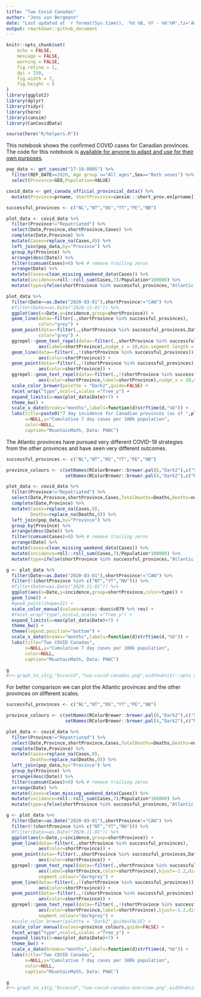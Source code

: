 ```yaml
---
title: "Two Covid Canadas"
author: "Jens von Bergmann"
date: "Last updated at `r format(Sys.time(), '%d %B, %Y - %H:%M',tz='America/Vancouver')`"
output: rmarkdown::github_document
---
```


```r
knitr::opts_chunk$set(
	echo = FALSE,
	message = FALSE,
	warning = FALSE,
	fig.retina = 2,
	dpi = 150,
	fig.width = 7,
	fig.height = 5
) 
library(ggplot2)
library(dplyr)
library(tidyr)
library(here)
library(cansim)
library(CanCovidData)

source(here("R/helpers.R"))
```

This notebook shows the confirmed COVID cases for Canadian provinces. The code for this notebook is [available for anyone to adapt and use for their own purposes](https://github.com/mountainMath/BCCovidSnippets/blob/main/two_covid_canadas.Rmd).

```r
pop_data <- get_cansim("17-10-0005") %>%
  filter(REF_DATE==2020,`Age group`=="All ages",Sex=="Both sexes") %>%
  select(Province=GEO,Population=VALUE)

covid_data <- get_canada_official_provincial_data() %>%
  mutate(Province=prname, shortProvince=cansim:::short_prov.en[prname])
```

```r
successful_provinces <- c("NL","NT","NS","YT","PE","NB")

plot_data <- covid_data %>% 
  filter(Province!="Repatriated") %>%
  select(Date,Province,shortProvince,Cases) %>%
  complete(Date,Province) %>%
  mutate(Cases=replace_na(Cases,0)) %>%
  left_join(pop_data,by="Province") %>%
  group_by(Province) %>%
  arrange(desc(Date)) %>%
  filter(cumsum(Cases)>0) %>% # remove trailing zeros
  arrange(Date) %>%
  mutate(Cases=clean_missing_weekend_data(Cases)) %>%
  mutate(incidence=roll::roll_sum(Cases,7)/Population*100000) %>%
  mutate(type=ifelse(shortProvince %in% successful_provinces,"Atlantic bubble & Territories","Rest of Canada"))

plot_data %>%
  filter(Date>=as.Date("2020-03-01"),shortProvince!="CAN") %>%
  #filter(Date>=as.Date("2020-11-01")) %>%
  ggplot(aes(x=Date,y=incidence,group=shortProvince)) +
  geom_line(data=~filter(.,shortProvince %in% successful_provinces),
            color="grey") +
  geom_point(data=~filter(.,shortProvince %in% successful_provinces,Date==max(Date)),
            color="grey") +
  ggrepel::geom_text_repel(data=~filter(.,shortProvince %in% successful_provinces,Date==max(Date)),
            aes(label=shortProvince),nudge_x = 20,min.segment.length = 0,color="grey") +
  geom_line(data=~filter(.,!(shortProvince %in% successful_provinces)),
            aes(color=shortProvince)) +
  geom_point(data=~filter(.,!(shortProvince %in% successful_provinces),Date==max(Date)),
            aes(color=shortProvince)) +
  ggrepel::geom_text_repel(data=~filter(.,!(shortProvince %in% successful_provinces),Date==max(Date)),
            aes(color=shortProvince,label=shortProvince),nudge_x = 20,min.segment.length = 0) +
  scale_color_brewer(palette = "Dark2",guide=FALSE) +
  facet_wrap("type",ncol=1,scales ="free_y") +
  expand_limits(x=max(plot_data$Date)+7) +
  theme_bw() +
  scale_x_date(breaks="months",labels=function(d)strftime(d,"%b")) +
  labs(title=paste0("7 day incidence for Canadian provinces (as of ",plot_data$Date %>% last,")"),
       x=NULL,y="Cumulative 7 day cases per 100k population",
       color=NULL,
       caption="MountainMath, Data: PHAC")
```

The Atlantic provinces have pursued very different COVID-19 strategies from the other provinces and have seen very different outcomes.

```r
successful_provinces <- c("NL","NT","NS","YT","PE","NB")

province_colours <- c(setNames(RColorBrewer::brewer.pal(6,"Dark2"),c("SK","AB","BC","MB","ON","QC")),
                      setNames(RColorBrewer::brewer.pal(4,"Dark2"),c("NL","NS","PE","NB")))

plot_data <- covid_data %>% 
  filter(Province!="Repatriated") %>%
  select(Date,Province,shortProvince,Cases,TotalDeaths=Deaths,Deaths=numdeathstoday) %>%
  complete(Date,Province) %>%
  mutate(Cases=replace_na(Cases,0),
         Deaths=replace_na(Deaths,0)) %>%
  left_join(pop_data,by="Province") %>%
  group_by(Province) %>%
  arrange(desc(Date)) %>%
  filter(cumsum(Cases)>0) %>% # remove trailing zeros
  arrange(Date) %>%
  mutate(Cases=clean_missing_weekend_data(Cases)) %>%
  mutate(incidence=roll::roll_sum(Cases,7)/Population*100000) %>%
  mutate(type=ifelse(shortProvince %in% successful_provinces,"Atlantic provinces","Other provinces"))

g <- plot_data %>%
  filter(Date>=as.Date("2020-03-01"),shortProvince!="CAN") %>%
  filter(!(shortProvince %in% c("NT","YT","NU"))) %>%
  #filter(Date>=as.Date("2020-11-01")) %>%
  ggplot(aes(x=Date,y=incidence,group=shortProvince,color=type)) +
  geom_line() +
  #geom_point(shape=21) +
  scale_color_manual(values=sanzo::duos$c079 %>% rev) +
  #facet_wrap("type",ncol=1,scales ="free_y") +
  expand_limits(x=max(plot_data$Date)+7) +
  theme_bw() +
  theme(legend.position="bottom") +
  scale_x_date(breaks="months",labels=function(d)strftime(d,"%b")) +
  labs(title="Two COVID Canadas",
       x=NULL,y="Cumulative 7 day cases per 100k population",
       color=NULL,
       caption="MountainMath, Data: PHAC")

g
#r<-graph_to_s3(g,"bccovid","two-covid-canadas.png",width=knitr::opts_chunk$get('fig.width'),height=knitr::opts_chunk$get('fig.height'))
```

For better comparison we can plot the Atlantic provinces and the other provinces on different scales.


```r
successful_provinces <- c("NL","NT","NS","YT","PE","NB")

province_colours <- c(setNames(RColorBrewer::brewer.pal(6,"Dark2"),c("SK","AB","BC","MB","ON","QC")),
                      setNames(RColorBrewer::brewer.pal(4,"Dark2"),c("NL","NS","PE","NB")))

plot_data <- covid_data %>% 
  filter(Province!="Repatriated") %>%
  select(Date,Province,shortProvince,Cases,TotalDeaths=Deaths,Deaths=numdeathstoday) %>%
  complete(Date,Province) %>%
  mutate(Cases=replace_na(Cases,0),
         Deaths=replace_na(Deaths,0)) %>%
  left_join(pop_data,by="Province") %>%
  group_by(Province) %>%
  arrange(desc(Date)) %>%
  filter(cumsum(Cases)>0) %>% # remove trailing zeros
  arrange(Date) %>%
  mutate(Cases=clean_missing_weekend_data(Cases)) %>%
  mutate(incidence=roll::roll_sum(Cases,7)/Population*100000) %>%
  mutate(type=ifelse(shortProvince %in% successful_provinces,"Atlantic provinces","Other provinces")) 

g <- plot_data %>%
  filter(Date>=as.Date("2020-03-01"),shortProvince!="CAN") %>%
  filter(!(shortProvince %in% c("NT","YT","NU"))) %>%
  #filter(Date>=as.Date("2020-11-01")) %>%
  ggplot(aes(x=Date,y=incidence,group=shortProvince)) +
  geom_line(data=~filter(.,shortProvince %in% successful_provinces),
            aes(color=shortProvince)) +
  geom_point(data=~filter(.,shortProvince %in% successful_provinces,Date==max(Date)),
            aes(color=shortProvince)) +
  ggrepel::geom_text_repel(data=~filter(.,shortProvince %in% successful_provinces,Date==max(Date)),
            aes(label=shortProvince,color=shortProvince),hjust=-1.2,direction="y",
            segment.colour="darkgrey") +
  geom_line(data=~filter(.,!(shortProvince %in% successful_provinces)),
            aes(color=shortProvince)) +
  geom_point(data=~filter(.,!(shortProvince %in% successful_provinces),Date==max(Date)),
            aes(color=shortProvince)) +
  ggrepel::geom_text_repel(data=~filter(.,!(shortProvince %in% successful_provinces),Date==max(Date)),
            aes(color=shortProvince,label=shortProvince),hjust=-1.2,direction="y",
            segment.colour="darkgrey") +
  #scale_color_brewer(palette = "Dark2",guide=FALSE) +
  scale_color_manual(values=province_colours,guide=FALSE) +
  facet_wrap("type",ncol=1,scales ="free_y") +
  expand_limits(x=max(plot_data$Date)+7) +
  theme_bw() +
  scale_x_date(breaks="months",labels=function(d)strftime(d,"%b")) +
  labs(title="Two COVID Canadas",
       x=NULL,y="Cumulative 7 day cases per 100k population",
       color=NULL,
       caption="MountainMath, Data: PHAC")

g
#r<-graph_to_s3(g,"bccovid","two-covid-canadas-overview.png",width=knitr::opts_chunk$get('fig.width'),height=knitr::opts_chunk$get('fig.height'))
```



